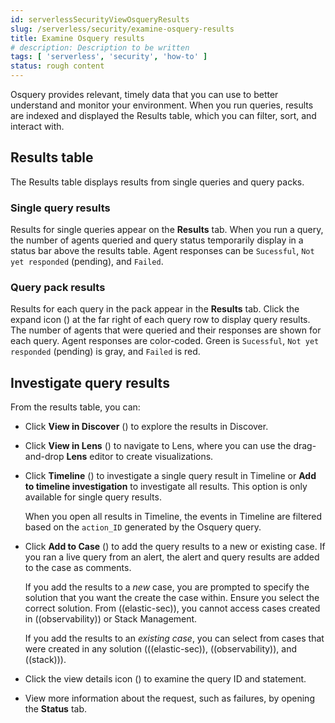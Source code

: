 ```yaml
---
id: serverlessSecurityViewOsqueryResults
slug: /serverless/security/examine-osquery-results
title: Examine Osquery results
# description: Description to be written
tags: [ 'serverless', 'security', 'how-to' ]
status: rough content
---
```



<RoughContent />

<div id="view-osquery-results"></div>

Osquery provides relevant, timely data that you can use to better understand and monitor your environment. When you run queries, results are indexed and displayed the Results table, which you can filter, sort, and interact with.

<div id="osquery-result-types"></div>

## Results table
The Results table displays results from single queries and query packs.

<div id="review-single-osquery-results"></div>

### Single query results

Results for single queries appear on the **Results** tab. When you run a query, the number of agents queried and query status temporarily display in a status bar above the results table. Agent responses can be `Sucessful`, `Not yet responded` (pending), and `Failed`.

<DocImage size="xl" url="../images/view-osquery-results/-osquery-single-query-results.png" alt="Shows query results" />

<div id="review-pack-osquery-results"></div>

### Query pack results

Results for each query in the pack appear in the **Results** tab. Click the expand icon (<DocIcon type="arrowDown" title="Markdown" />) at the far right of each query row to display query results. The number of agents that were queried and their responses are shown for each query. Agent responses are color-coded. Green is `Sucessful`, `Not yet responded` (pending) is gray, and `Failed` is red.

<DocImage size="xl" url="../images/view-osquery-results/-osquery-pack-query-results.png" alt="Shows query results" />

<div id="investigate-osquery-results"></div>

## Investigate query results

From the results table, you can:

* Click **View in Discover** (<DocIcon type="discoverApp" title="View in Discover app" />) to explore the results in Discover.
* Click **View in Lens** (<DocIcon type="lensApp" title="View in Lens app" />) to navigate to Lens, where you can use the drag-and-drop **Lens** editor to create visualizations.
* Click **Timeline** (<DocIcon type="timeline" title="Timeline" />) to investigate a single query result in Timeline or **Add to timeline investigation** to investigate all results. This option is only available for single query results.

    When you open all results in Timeline, the events in Timeline are filtered based on the `action_ID` generated by the Osquery query.

* Click **Add to Case** (<DocIcon type="casesApp" title="Cases" />) to add the query results to a new or existing case. If you ran a live query from an alert, the alert and query results are added to the case as comments.

    <DocCallOut title="Note">

    If you add the results to a _new_ case, you are prompted to specify the solution that you want the create the case within. Ensure you select the correct solution. From ((elastic-sec)), you cannot access cases created in ((observability)) or Stack Management.

    If you add the results to an _existing case_, you can select from cases that were created in any solution (((elastic-sec)), ((observability)), and ((stack))).

    </DocCallOut>

* Click the view details icon (<DocIcon type="expand" title="View details" />) to examine the query ID and statement.  
* View more information about the request, such as failures, by opening the **Status** tab.


